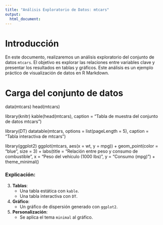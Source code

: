 ```yaml
---
title: "Análisis Exploratorio de Datos: mtcars"
output:
  html_document:
---
```


# Introducción

En este documento, realizaremos un análisis exploratorio del conjunto de datos `mtcars`. El objetivo es explorar las relaciones entre variables clave y presentar los resultados en tablas y gráficos. Este análisis es un ejemplo práctico de visualización de datos en R Markdown.

# Carga del conjunto de datos
data(mtcars)
head(mtcars)

library(knitr)
kable(head(mtcars), caption = "Tabla de muestra del conjunto de datos mtcars")

library(DT)
datatable(mtcars, options = list(pageLength = 5), caption = "Tabla interactiva de mtcars")

library(ggplot2)
ggplot(mtcars, aes(x = wt, y = mpg)) +
  geom_point(color = "blue", size = 3) +
  labs(title = "Relación entre peso y consumo de combustible",
       x = "Peso del vehículo (1000 lbs)",
       y = "Consumo (mpg)") +
  theme_minimal()


### Explicación:

3. **Tablas**:
   - Una tabla estática con `kable`.
   - Una tabla interactiva con `DT`.

4. **Gráfico**:
   - Un gráfico de dispersión generado con `ggplot2`.

5. **Personalización**:
   - Se aplica el tema `minimal` al gráfico.

